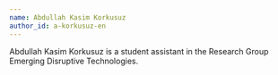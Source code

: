 ```yaml
---
name: Abdullah Kasim Korkusuz
author_id: a-korkusuz-en
---
```


Abdullah Kasim Korkusuz is a student assistant in the Research Group Emerging Disruptive Technologies.
